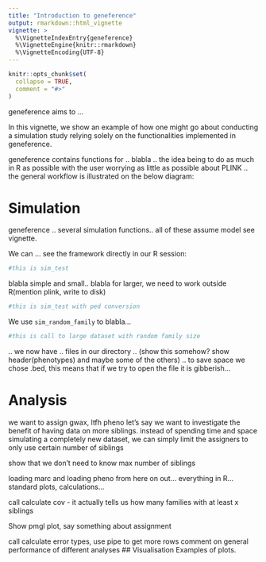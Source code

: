 ```yaml
---
title: "Introduction to geneference"
output: rmarkdown::html_vignette
vignette: >
  %\VignetteIndexEntry{geneference}
  %\VignetteEngine{knitr::rmarkdown}
  %\VignetteEncoding{UTF-8}
---
```


```r
knitr::opts_chunk$set(
  collapse = TRUE,
  comment = "#>"
)
```

geneference aims to ...

In this vignette, we show an example of how one might go about conducting a simulation study relying solely on the functionalities implemented in geneference.

geneference contains functions for .. blabla .. the idea being to do as much in R as possible with the user worrying as little as possible about PLINK ..  
the general workflow is illustrated on the below diagram:



# Simulation
geneference .. several simulation functions.. all of these assume model see vignette.

We can ... see the framework directly in our R session:

```r
#this is sim_test
```
blabla simple and small.. blabla for larger, we need to work outside R(mention plink, write to disk)

```r
#this is sim_test with ped conversion
```


We use `sim_random_family` to blabla... 
```r
#this is call to large dataset with random family size
```
.. we now have .. files in our directory .. (show this somehow? show header(phenotypes) and maybe some of the others) .. to save space we chose .bed, this means that if we try to open the file it is gibberish...


# Analysis
we want to assign gwax, ltfh pheno
let's say we want to investigate the benefit of having data on more siblings. instead of spending time and space simulating a completely new dataset, we can simply limit the assigners to only use certain number of siblings

show that we don't need to know max number of siblings

loading marc and loading pheno
from here on out... everything in R... standard plots, calculations...

call calculate cov - it actually tells us how many families with at least x siblings

Show pmgl plot, say something about assignment

call calculate error types, use pipe to get more rows
comment on general performance of different analyses
## Visualisation
Examples of plots.
